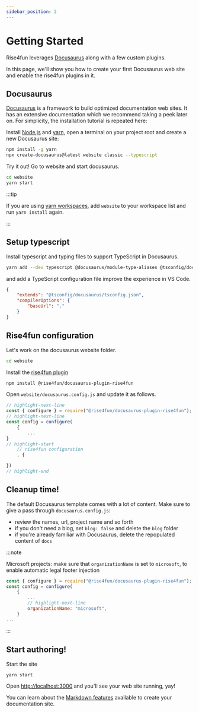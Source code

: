 ```yaml
---
sidebar_position: 2
---
```


# Getting Started

Rise4fun leverages [Docusaurus](https://docusaurus.io/) along with a few custom plugins.

In this page, we'll show you how to create your first Docusaurus web site and
enable the rise4fun plugins in it.

## Docusaurus

[Docusaurus](https://docusaurus.io/) is a framework to build optimized documentation web sites.
It has an extensive documentation which we recommend taking a peek later on. For simplicity,
the installation tutorial is repeated here:

Install [Node.js](https://nodejs.org/en/download/) and [yarn](https://yarnpkg.com/), open a terminal on your project root
and create a new Docusaurus site:

```bash
npm install -g yarn
npx create-docusaurus@latest website classic --typescript
```

Try it out! Go to website and start docusaurus.

```bash
cd website
yarn start
```

:::tip

If you are using [yarn workspaces](https://yarnpkg.com/features/workspaces), add `website` to your workspace list and run `yarn install` again.

:::

## Setup typescript

Install typescript and typing files to support TypeScript in Docusaurus.

```bash
yarn add --dev typescript @docusaurus/module-type-aliases @tsconfig/docusaurus
```

and add a TypeScript configuration file improve the experience in VS Code.

```json file="website/tsconfig.json"
{
    "extends": "@tsconfig/docusaurus/tsconfig.json",
    "compilerOptions": {
        "baseUrl": "."
    }
}
```

## Rise4fun configuration

Let's work on the docusaurus website folder.

```bash
cd website
```

Install the [rise4fun plugin](https://www.npmjs.com/package/@rise4fun/docusaurus-plugin-rise4fun)

```bash npm2yarn
npm install @rise4fun/docusaurus-plugin-rise4fun
```

Open `website/docusaurus.config.js` and update it as follows.

```js title="website/docusaurus.config.js"
// highlight-next-line
const { configure } = require("@rise4fun/docusaurus-plugin-rise4fun");
// highlight-next-line
const config = configure(
    {
        ...
}
// highlight-start
    // rise4fun configuration
    , {

})
// highlight-end
```

## Cleanup time!

The default Docusaurus template comes with a lot of content. Make sure to give a pass through `docusaurus.config.js`:

-   review the names, url, project name and so forth
-   if you don't need a blog, set `blog: false` and delete the `blog` folder
-   if you're already familiar with Docusaurus, delete the repopulated content of `docs`

:::note

Microsoft projects: make sure that `organizationName` is set to `microsoft`, to enable automatic legal footer injection

```js title="website/docusaurus.config.js"
const { configure } = require("@rise4fun/docusaurus-plugin-rise4fun");
const config = configure(
    {
        ...
        // highlight-next-line
        organizationName: "microsoft",
    }
...
```

:::

## Start authoring!

Start the site

```bash
yarn start
```

Open [http://localhost:3000](http://localhost:3000) and you'll see your web site running, yay!

You can learn about the [Markdown features](/docs/markdown-features) available to create your documentation site.
